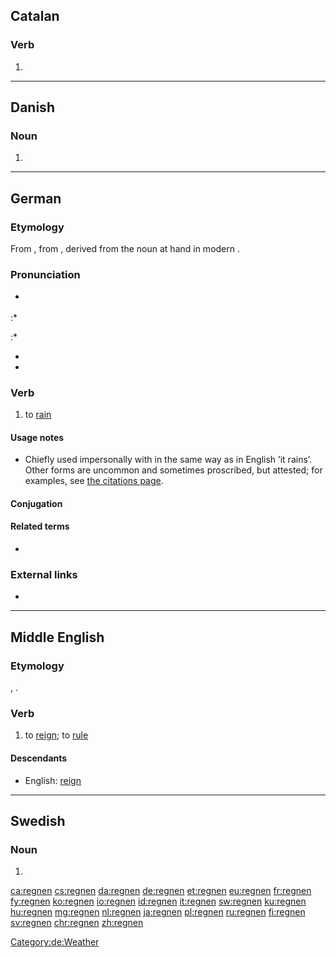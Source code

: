 ==Catalan==

===Verb===
{{head|ca|verb form}}

# {{ca-verb form of|p=3|n=pl|t=pres|m=ind|regnar}}

----

==Danish==

===Noun===
{{head|da|noun form|g=c}}

# {{singular definite of|regn|lang=da}}

----

==German==

===Etymology===
From {{inh|de|gmh|regenen}}, from {{inh|de|goh|reganōn}}, derived from the noun at hand in modern {{m|de|Regen||rain}}.

===Pronunciation===
* {{IPA|/ˈʁeːɡnən/|lang=de}} {{i|official standard}}
:* {{IPA|/ˈʁeːknən/|lang=de}} {{i|most common}}
:* {{IPA|/ˈʁeːçnən/|lang=de}} {{i|northern and central Germany; chiefly colloquial}}
* {{audio|De-at-regnen.ogg|audio (Austria)|lang=de}}
* {{audio|De-regnen.ogg|Audio|lang=de}}

===Verb===
{{de-verb-weak|regnet|regnete|geregnet}}

# {{lb|de|chiefly|impersonal}} to [[rain]]

====Usage notes====
* Chiefly used impersonally with {{m|de|es}} in the same way as in English ’it rains’. Other forms are uncommon and sometimes proscribed, but attested; for examples, see [[Citations:regnen|the citations page]].

====Conjugation====
{{de-conj-weak|regn|geregnet|h|e}}

====Related terms====
* {{l|de|Regen|g=m}}

===External links===
* {{R:Duden}}

[[Category:de:Weather]]

----

==Middle English==

===Etymology===
{{bor|enm|fro|-}}, {{bor|enm|xno|regner|notext=1}}.

===Verb===
{{enm-verb|stem=regn}}

# to [[reign]]; to [[rule]]

====Descendants====
* English: [[reign]]

----

==Swedish==

===Noun===
{{head|sv|noun form}}

# {{sv-noun-form-def-pl|regn}}

[[ca:regnen]]
[[cs:regnen]]
[[da:regnen]]
[[de:regnen]]
[[et:regnen]]
[[eu:regnen]]
[[fr:regnen]]
[[fy:regnen]]
[[ko:regnen]]
[[io:regnen]]
[[id:regnen]]
[[it:regnen]]
[[sw:regnen]]
[[ku:regnen]]
[[hu:regnen]]
[[mg:regnen]]
[[nl:regnen]]
[[ja:regnen]]
[[pl:regnen]]
[[ru:regnen]]
[[fi:regnen]]
[[sv:regnen]]
[[chr:regnen]]
[[zh:regnen]]